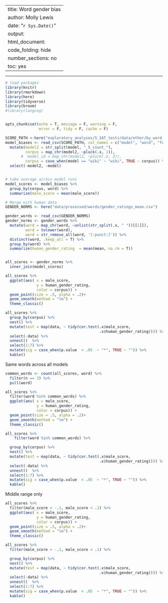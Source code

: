 
---
title: Word gender bias
author: Molly Lewis 
date: "`r Sys.Date()`"
output: 
  html_document:
    code_folding: hide
    number_sections: no
    toc: yes
---
  
******

```r

# load packages
library(knitr)
library(rmarkdown)
library(here)
library(tidyverse)
library(broom)
#library(langcog)


opts_chunk$set(echo = T, message = F, warning = F, 
               error = F, tidy = F, cache = F)
```

```r
SCORE_PATH <-here("exploratory_analyses/5_IAT_tests/data/other/by_word_gender_scores.csv")
model_biases <- read_csv(SCORE_PATH, col_names = c("model", "word", "female_target", "male_target", "male_score")) %>%
  mutate(model2 = str_split(model, "_5_count_"),
         corpus = map_chr(model2, ~pluck(.x, 1)),
       #  model_id = map_chr(model2, ~pluck(.x, 2)),
         corpus = case_when(model == "wiki" ~ "wiki", TRUE ~ corpus)) %>%
  select(-model2, -model)


# take average across model runs
model_scores <- model_biases %>%
  group_by(corpus, word) %>%
  summarize(male_score = mean(male_score)) 
```

```r
# Merge with human data
GENDER_NORMS <- here("data/processed/words/gender_ratings_mean.csv")

gender_words <- read_csv(GENDER_NORMS)
gender_norms <- gender_words %>%
  mutate(word = map_chr(word, ~unlist(str_split(.x, " "))[[1]]),
         word = tolower(word),
         word = str_remove_all(word, '[:punct:]')) %>%
  distinct(word, .keep_all = T) %>%
  group_by(word) %>%
  summarize(human_gender_rating  = mean(mean, na.rm = T))


all_scores <- gender_norms %>%
  inner_join(model_scores)
```

```r
all_scores %>%
  ggplot(aes( x = male_score,
              y = human_gender_rating,
              color = corpus)) +
  geom_point(size = .5, alpha = .2)+
  geom_smooth(method = "lm") +
  theme_classic()

all_scores %>%
  group_by(corpus) %>%
  nest() %>%
  mutate(test = map(data, ~ tidy(cor.test(.x$male_score, 
                                          .x$human_gender_rating)))) %>%
  select(-data) %>%
  unnest()  %>%
  select(1:7) %>%
  mutate(sig = case_when(p.value  < .05  ~ "*", TRUE ~ "")) %>%
  kable()


```

Same words across all models
```r

common_words <- count(all_scores, word) %>%
  filter(n == 3) %>%
  pull(word)

all_scores %>%
  filter(word %in% common_words) %>%
  ggplot(aes( x = male_score,
              y = human_gender_rating,
              color = corpus)) +
  geom_point(size = .5, alpha = .2)+
  geom_smooth(method = "lm") +
  theme_classic()
```

```r
all_scores %>%
    filter(word %in% common_words) %>%

  group_by(corpus) %>%
  nest() %>%
  mutate(test = map(data, ~ tidy(cor.test(.x$male_score, 
                                          .x$human_gender_rating)))) %>%
  select(-data) %>%
  unnest()  %>%
  select(1:7) %>%
  mutate(sig = case_when(p.value  < .05  ~ "*", TRUE ~ "")) %>%
  kable()
```

Middle range only
```r
all_scores %>%
  filter(male_score > -.1, male_score < .1) %>%
  ggplot(aes( x = male_score,
              y = human_gender_rating,
              color = corpus)) +
  geom_point(size = .5, alpha = .2)+
  geom_smooth(method = "lm") +
  theme_classic()

all_scores %>%
  filter(male_score > -.1, male_score < .1) %>%

  group_by(corpus) %>%
  nest() %>%
  mutate(test = map(data, ~ tidy(cor.test(.x$male_score, 
                                          .x$human_gender_rating)))) %>%
  select(-data) %>%
  unnest()  %>%
  select(1:7) %>%
  mutate(sig = case_when(p.value  < .05  ~ "*", TRUE ~ "")) %>%
  kable()
```
